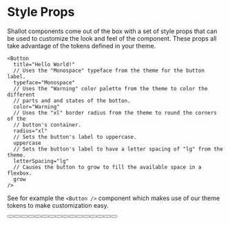 
<Meta title="Style Props" />

# Style Props

Shallot components come out of the box with a set of style props that can be used to customize the look and feel of the component. These props all take advantage of the tokens defined in your theme.

```tsx
<Button
  title="Hello World!"
  // Uses the "Monospace" typeface from the theme for the button label.
  typeface="Monospace"
  // Uses the "Warning" color palette from the theme to color the different
  // parts and and states of the botton.
  color="Warning"
  // Uses the "xl" border radius from the theme to round the corners of the
  // button's container.
  radius="xl"
  // Sets the button's label to uppercase.
  uppercase
  // Sets the button's label to have a letter spacing of "lg" from the theme.
  letterSpacing="lg"
  // Causes the button to grow to fill the available space in a flexbox.
  grow
/>
```

See for example the `<Button />` component which makes use of our theme tokens to make customization easy.

<Canvas withSource="open">
  <ThemeProvider theme={makeTheme()}>
    <Row>
      <Button title="Hello World!" color="Primary" grow unitsAround={1 / 2} />
      <Button title="Hello World!" color="Success" grow unitsAround={1 / 2} />
      <Button title="Hello World!" color="Warning" grow unitsAround={1 / 2} />
      <Button title="Hello World!" color="Danger" grow unitsAround={1 / 2} />
    </Row>
    <Row>
      <Button
        title="Hello World!"
        typeface="Body"
        color="Primary"
        radius="xl"
        uppercase
        letterSpacing="lg"
        grow
        unitsAround={1 / 2}
      />
      <Button
        title="Hello World!"
        typeface="Body"
        color="Success"
        radius="xl"
        uppercase
        letterSpacing="lg"
        grow
        unitsAround={1 / 2}
      />
      <Button
        title="Hello World!"
        typeface="Body"
        color="Warning"
        radius="xl"
        uppercase
        letterSpacing="lg"
        grow
        unitsAround={1 / 2}
      />
      <Button
        title="Hello World!"
        typeface="Body"
        color="Danger"
        radius="xl"
        uppercase
        letterSpacing="lg"
        grow
        unitsAround={1 / 2}
      />
    </Row>
    <Row>
      <Button
        title="Hello World!"
        typeface="Body"
        color="Primary"
        radius="pill"
        grow
        unitsAround={1 / 2}
      />
      <Button
        title="Hello World!"
        typeface="Body"
        color="Success"
        radius="pill"
        grow
        unitsAround={1 / 2}
      />
      <Button
        title="Hello World!"
        typeface="Body"
        color="Warning"
        radius="pill"
        grow
        unitsAround={1 / 2}
      />
      <Button
        title="Hello World!"
        typeface="Body"
        color="Danger"
        radius="pill"
        grow
        unitsAround={1 / 2}
      />
    </Row>
    <Row>
      <Button
        title="Hello World!"
        typeface="Body"
        color="Primary"
        radius="pill"
        outline
        grow
        unitsAround={1 / 2}
      />
      <Button
        title="Hello World!"
        typeface="Body"
        color="Success"
        radius="pill"
        outline
        grow
        unitsAround={1 / 2}
      />
      <Button
        title="Hello World!"
        typeface="Body"
        color="Warning"
        radius="pill"
        outline
        grow
        unitsAround={1 / 2}
      />
      <Button
        title="Hello World!"
        typeface="Body"
        color="Danger"
        radius="pill"
        outline
        grow
        unitsAround={1 / 2}
      />
    </Row>
  </ThemeProvider>
</Canvas>
